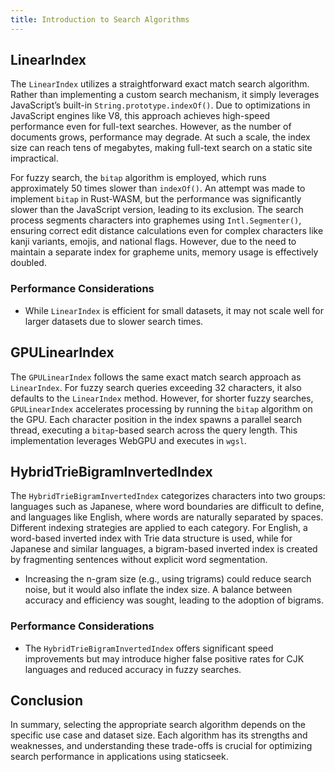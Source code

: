 ```yaml
---
title: Introduction to Search Algorithms
---
```


## LinearIndex

The `LinearIndex` utilizes a straightforward exact match search algorithm. Rather than implementing a custom search mechanism, it simply leverages JavaScript’s built-in `String.prototype.indexOf()`. Due to optimizations in JavaScript engines like V8, this approach achieves high-speed performance even for full-text searches. However, as the number of documents grows, performance may degrade. At such a scale, the index size can reach tens of megabytes, making full-text search on a static site impractical.

For fuzzy search, the `bitap` algorithm is employed, which runs approximately 50 times slower than `indexOf()`. An attempt was made to implement `bitap` in Rust-WASM, but the performance was significantly slower than the JavaScript version, leading to its exclusion. The search process segments characters into graphemes using `Intl.Segmenter()`, ensuring correct edit distance calculations even for complex characters like kanji variants, emojis, and national flags. However, due to the need to maintain a separate index for grapheme units, memory usage is effectively doubled.

### Performance Considerations
- While `LinearIndex` is efficient for small datasets, it may not scale well for larger datasets due to slower search times.

## GPULinearIndex

The `GPULinearIndex` follows the same exact match search approach as `LinearIndex`. For fuzzy search queries exceeding 32 characters, it also defaults to the `LinearIndex` method. However, for shorter fuzzy searches, `GPULinearIndex` accelerates processing by running the `bitap` algorithm on the GPU. Each character position in the index spawns a parallel search thread, executing a `bitap`-based search across the query length. This implementation leverages WebGPU and executes in `wgsl`.

## HybridTrieBigramInvertedIndex

The `HybridTrieBigramInvertedIndex` categorizes characters into two groups: languages such as Japanese, where word boundaries are difficult to define, and languages like English, where words are naturally separated by spaces. Different indexing strategies are applied to each category. For English, a word-based inverted index with Trie data structure is used, while for Japanese and similar languages, a bigram-based inverted index is created by fragmenting sentences without explicit word segmentation.

- Increasing the n-gram size (e.g., using trigrams) could reduce search noise, but it would also inflate the index size. A balance between accuracy and efficiency was sought, leading to the adoption of bigrams.

### Performance Considerations
- The `HybridTrieBigramInvertedIndex` offers significant speed improvements but may introduce higher false positive rates for CJK languages and reduced accuracy in fuzzy searches.

## Conclusion

In summary, selecting the appropriate search algorithm depends on the specific use case and dataset size. Each algorithm has its strengths and weaknesses, and understanding these trade-offs is crucial for optimizing search performance in applications using staticseek.

